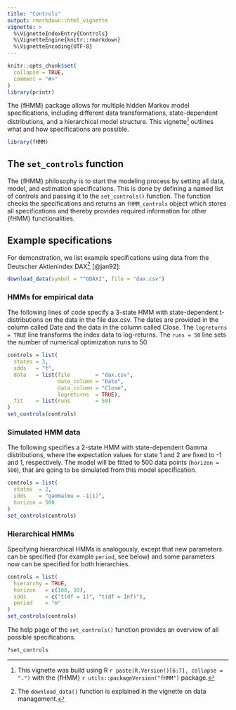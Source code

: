 ```yaml
---
title: "Controls"
output: rmarkdown::html_vignette
vignette: >
  %\VignetteIndexEntry{Controls}
  %\VignetteEngine{knitr::rmarkdown}
  %\VignetteEncoding{UTF-8}
---
```


```r
knitr::opts_chunk$set(
  collapse = TRUE,
  comment = "#>"
)
library(printr)
```

The {fHMM} package allows for multiple hidden Markov model specifications, including different data transformations, state-dependent distributions, and a hierarchical model structure. This vignette^[This vignette was build using R `r paste(R.Version()[6:7], collapse = ".")` with the {fHMM} `r utils::packageVersion("fHMM")` package.] outlines what and how specifications are possible.

```r
library(fHMM)
```

## The `set_controls` function 

The {fHMM} philosophy is to start the modeling process by setting all data, model, and estimation specifications. This is done by defining a named list of controls and passing it to the `set_controls()` function. The function checks the specifications and returns an `fHMM_controls` object which stores all specifications and thereby provides required information for other {fHMM} functionalities.

## Example specifications

For demonstration, we list example specifications using data from the Deutscher Aktienindex DAX^[The `download_data()` function is explained in the vignette on data management.] [@jan92]:

```r
download_data(symbol = "^GDAXI", file = "dax.csv")
```

### HMMs for empirical data

The following lines of code specify a 3-state HMM with state-dependent t-distributions on the data in the file dax.csv. The dates are provided in the column called Date and the data in the column called Close. The `logreturns = TRUE` line transforms the index data to log-returns. The `runs = 50` line sets the number of numerical optimization runs to 50.

```r
controls = list(
  states = 3,
  sdds   = "t",
  data   = list(file        = "dax.csv",
                date_column = "Date",
                data_column = "Close",
                logreturns  = TRUE),
  fit    = list(runs        = 50)
)
set_controls(controls)
```

### Simulated HMM data

The following specifies a 2-state HMM with state-dependent Gamma distributions, where the expectation values for state 1 and 2 are fixed to -1 and 1, respectively. The model will be fitted to 500 data points (`horizon = 500`), that are going to be simulated from this model specification.

```r
controls = list(
  states  = 2,
  sdds    = "gamma(mu = -1|1)",
  horizon = 500
)
set_controls(controls)
```

### Hierarchical HMMs

Specifying hierarchical HMMs is analogously, except that new parameters can be specified (for example `period`, see below) and some parameters now can be specified for both hierarchies.

```r
controls = list(
  hierarchy = TRUE,
  horizon   = c(100, 10),
  sdds      = c("t(df = 1)", "t(df = Inf)"),
  period    = "m"
)
set_controls(controls)
```

The help page of the `set_controls()` function provides an overview of all possible specifications.

```r
?set_controls
```


